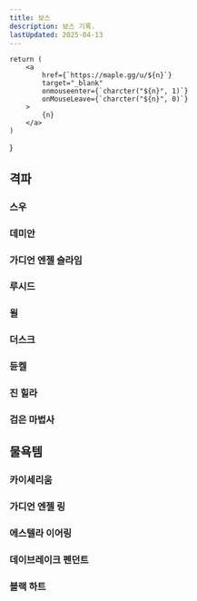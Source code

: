 ```yaml
---
title: 보스
description: 보스 기록.
lastUpdated: 2025-04-13
---
```








    return (
        <a
            href={`https://maple.gg/u/${n}`}
            target="_blank"
            onmouseenter={`charcter("${n}", 1)`}
            onMouseLeave={`charcter("${n}", 0)`}
        >
            {n}
        </a>
    )
}


## 격파

### 스우

<Boss b={normalLotus} d="노멀" boss="스우" date="2021년 6월 9일" />
<Boss b={hardLotus} d="하드" boss="스우" date="2024년 6월 13일 17시 59분 51초" c="천학이" />

### 데미안

<Boss b={normalDamien} d="노멀" boss="데미안" date="2021년 11월 18일" />
<Boss b={hardDamien} d="하드" boss="데미안" date="2024년 7월 28일 14시 8분 25초" c="포니테일은월" />

### 가디언 엔젤 슬라임

<Boss b={normalGuardianAngelSlime} d="노멀" boss="가디언 엔젤 슬라임" date="2022년 9월 1일" />
<Boss b={chaosGuardianAngelSlime} d="카오스" boss="가디언 엔젤 슬라임" date="2025년 3월 28일 18시 24분 3초" c="쵸코릴리" />

### 루시드
<Boss b={easyLucid} d="이지" boss="루시드" date="2023년 7월 15일" c="천학이" />
<Boss b={normalLucid} d="노멀" boss="루시드" date="2023년 8월 18일" c="천학이" />
<Boss b={hardLucid} d="하드" boss="루시드" date="2024년 10월 3일 17시 10분 48초" c="포니테일은월" />

### 윌
<Boss b={easyWill} d="이지" boss="윌" date="2023년 7월 30일" c="천학이" />
<Boss b={normalWill} d="노멀" boss="윌" date="2023년 9월 12일" c="천학이" />
<Boss b={hardWill} d="하드" boss="윌" date="2025년 3월 28일 18시 43분 41초" c="쵸코릴리" />

### 더스크
<Boss b={normalDusk} d="노멀" boss="더스크" date="2023년 8월 10일" c="천학이" />
<Boss b={chaosDusk} d="카오스" boss="더스크" date="2024년 8월 31일 10시 22분 1초" c="포니테일은월" />

### 듄켈
<Boss b={normalDarknell} d="노멀" boss="듄켈" date="2023년 8월 18일" c="천학이" />
<Boss b={hardDarknell} d="하드" boss="듄켈" date="2025년 2월 6일" c="쵸코릴리" />

### 진 힐라
<Boss b={normalVerusHilla} d="노멀" boss="진 힐라" date="2024년 10월 2일 23시 41분 29초" c="포니테일은월" />
<Boss b={hardVerusHilla} d="하드" boss="진 힐라" date="2025년 3월 29일 10시 56분 15초" c="쵸코릴리" />

### 검은 마법사
<Boss b={hardBlackMage} d="하드" boss="검은 마법사" date="2025년 4월 12일" c="쵸코릴리" />

## 물욕템

### 카이세리움

<Item i={kaiserium} name="카이세리움" date="2023년 6월 10일" />

### 가디언 엔젤 링

<Item i={guardianAngelRing} name="가디언 엔젤 링" date="2025년 3월 28일 18시 24분 44초" c="쵸코릴리" />

### 에스텔라 이어링

<Item i={estellaEarrings} name="에스텔라 이어링" date="2023년 12월 18일" c="천학이" />

### 데이브레이크 펜던트

<Item i={daybreakPendant} name="데이브레이크 펜던트" date="2025년 4월 3일 23시 13분 50초" c="쵸코릴리" />

### 블랙 하트

<Item i={blackHeart} name="블랙 하트" date="2024년 7월 18일 19시 58분 28초" c="포니테일은월" />
<br />
<Item i={blackHeart2} name="블랙 하트" date="2025년 4월 9일" c="쵸코릴리" />
<br />
<Item i={blackHeart3} name="블랙 하트" date="2025년 5월 28일" c="천학이" />
